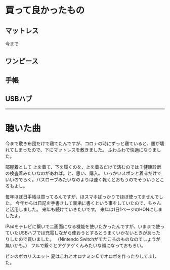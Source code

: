 # 買って良かったもの

## マットレス

今まで


## ワンピース
## 手帳
## USBハブ

----------

# 聴いた曲



今まで敷き布団だけで寝てたんですが、コロナの時にずっと寝ていると、腰が壊れてしまったので、下にマットレスを敷きました。
ふわふわで快適になりました。

部屋着として
上を着て、下を履くのを、上を着るだけで済むのでは？健康診断の検査着みたいなのがあれば。と、思い、購入。
いっかいスポンと着るだけでいいのでらく。バスローブみたいなのよりは速く乾くとおもうのでそういうところもよし。

毎年ほぼ日手帳は買ってるんですが、ほスマホばっかりでほぼ使ってませんでした。
今年からは日記を手書きして裏垢に書くという事をしていたので、ちゃんと活用しました。
来年も続けていきたいです。
来年は1日1ページのHONにしましたよ。

iPadをテレビに繋いで二画面になる機能を使いたかったんですが、いままで使っていたUSBハブでは充電しながら使おうとするとうまくいかないときがあったりしたので買いました。
（Nintendo Switchがでたころのものなのでしょうが無いかも。）
フルで繋ぐとアゲアゲくんみたいな顔になっておもろい。


ビンのポカリスエット
夏はこれとオロナミンＣでオロポを作ったりしてました。





